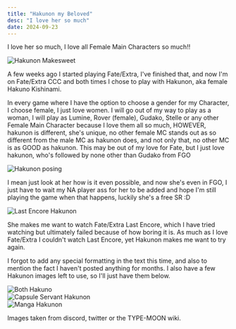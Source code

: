 ```yaml
---
title: "Hakunon my Beloved"
desc: "I love her so much"
date: 2024-09-23
---
```



I love her so much, I love all Female Main Characters so much!!

![Hakunon Makesweet](/src/assets/images/page/3/Hakunon.gif "Hakunon Makesweet")

A few weeks ago I started playing Fate/Extra, I've finished that, and now I'm on Fate/⁠Extra CCC and both times I chose to play with Hakunon, aka female Hakuno Kishinami.

In every game where I have the option to choose a gender for my Character, I choose female, I just love women. I will go out of my way to play as a woman, I will play as Lumine, Rover (female), Gudako, Stelle or any other Female Main Character because I love them all so much, HOWEVER, hakunon is different, she's unique, no other female MC stands out as so different from the male MC as hakunon does, and not only that, no other MC is as GOOD as hakunon. This may be out of my love for Fate, but I just love hakunon, who's followed by none other than Gudako from FGO

![Hakunon posing](/src/assets/images/page/3/HakunonPose.jpg "Hakunon posing")

I mean just look at her how is it even possible, and now she's even in FGO, I just have to wait my NA player ass for her to be added and hope I'm still playing the game when that happens, luckily she's a free SR :D

![Last Encore Hakunon](/src/assets/images/page/3/HakunonLastEncore.png "Last Encore Hakunon")

She makes me want to watch Fate/Extra Last Encore, which I have tried watching but ultimately failed because of how boring it is. As much as I love Fate/Extra I couldn't watch Last Encore, yet Hakunon makes me want to try again.

I forgot to add any special formatting in the text this time, and also to mention the fact I haven't posted anything for months. I also have a few Hakunon images left to use, so I'll just have them below.

![Both Hakuno](/src/assets/images/page/3/HakunonandHakunot.jpg "Both Hakuno")  
![Capsule Servant Hakunon](/src/assets/images/page/3/HakunoFCapsule.png "Capsule Servant Hakunon")  
![Manga Hakunon](/src/assets/images/page/3/Hakunon_Chibichuki.png "Manga Hakunon")

Images taken from discord, twitter or the TYPE-MOON wiki.
